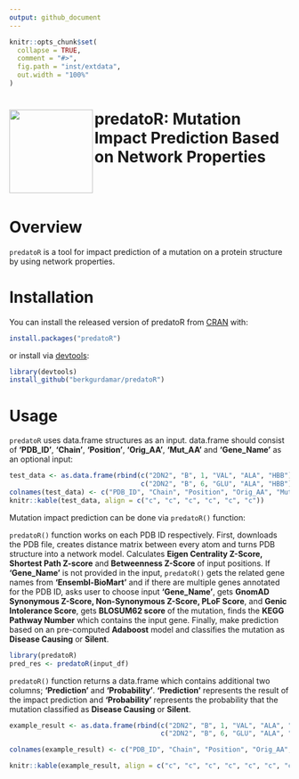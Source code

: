 ```yaml
---
output: github_document
---
```


<!-- README.md is generated from README.Rmd. Please edit that file -->

```r
knitr::opts_chunk$set(
  collapse = TRUE,
  comment = "#>",
  fig.path = "inst/extdata",
  out.width = "100%"
)
```

# <img src="https://github.com/berkgurdamar/predatoR/blob/main/inst/extdata/predator_logo.png?raw=true" align="left" height=150/> predatoR: Mutation Impact Prediction Based on Network Properties

<!-- badges: start -->
<!-- badges: end -->

<br />
<br />

# Overview

`predatoR` is a tool for impact prediction of a mutation on a protein structure by using network properties. 

# Installation

You can install the released version of predatoR from [CRAN](https://CRAN.R-project.org) with:

``` r
install.packages("predatoR")
```

or install via [devtools](https://www.r-project.org/nosvn/pandoc/devtools.html):

``` r
library(devtools)
install_github("berkgurdamar/predatoR")
```

# Usage

`predatoR` uses data.frame structures as an input. data.frame should consist of __'PDB_ID'__, __'Chain'__, __'Position'__, __'Orig_AA'__, __'Mut_AA'__ and __'Gene_Name'__ as an optional input:

```r
test_data <- as.data.frame(rbind(c("2DN2", "B", 1, "VAL", "ALA", "HBB"),
                                 c("2DN2", "B", 6, "GLU", "ALA", "HBB")))
colnames(test_data) <- c("PDB_ID", "Chain", "Position", "Orig_AA", "Mut_AA", "Gene_Name")
knitr::kable(test_data, align = c("c", "c", "c", "c", "c", "c"))
```

Mutation impact prediction can be done via `predatoR()` function:

`predatoR()` function works on each PDB ID respectively. First, downloads the PDB file, creates distance matrix between every atom and turns PDB structure into a network model. Calculates __Eigen Centrality Z-Score, Shortest Path Z-score__ and __Betweenness Z-Score__ of input positions.  If __'Gene_Name'__ is not provided in the input, `predatoR()` gets the related gene names from __'Ensembl-BioMart'__ and if there are multiple genes annotated for the PDB ID, asks user to choose input __'Gene_Name'__, gets __GnomAD Synonymous Z-Score, Non-Synonymous Z-Score, PLoF Score__, and __Genic Intolerance Score__, gets __BLOSUM62 score__ of the mutation, finds the __KEGG Pathway Number__ which contains the input gene. Finally, make prediction based on an pre-computed __Adaboost__ model and classifies the mutation as __Disease Causing__ or __Silent__.


```r
library(predatoR)
pred_res <- predatoR(input_df)
```

`predatoR()` function returns a data.frame which contains additional two columns; __'Prediction'__ and __'Probability'__. __'Prediction'__ represents the result of the impact prediction and __'Probability'__ represents the probability that the mutation classified as __Disease Causing__ or __Silent__.

```r
example_result <- as.data.frame(rbind(c("2DN2", "B", 1, "VAL", "ALA", "HBB", "Silent", "0.6205009"),
                                      c("2DN2", "B", 6, "GLU", "ALA", "HBB", "Silent", "0.6286857")))

colnames(example_result) <- c("PDB_ID", "Chain", "Position", "Orig_AA", "Mut_AA", "Gene_Name", "Prediction", "Probability")

knitr::kable(example_result, align = c("c", "c", "c", "c", "c", "c", "c", "c"))
```

